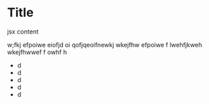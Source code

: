 # Title

<div>
  <span>jsx content</span>
</div>

w;fkj efpoiwe eiofjd oi qofjqeoifnewkj wkejfhw efpoiwe
f lwehfjkweh
wkejfhwwef
f
owhf h

- d
- d
- d
- d
- d
